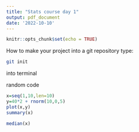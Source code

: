 ```yaml
---
title: "Stats course day 1"
output: pdf_document
date: '2022-10-10'
---
```


```r
knitr::opts_chunk$set(echo = TRUE)
```

How to make your project into a git repository
type:
```bash
git init
```
into terminal

###############
random code
```r
x=seq(1,10,len=10)
y=40*2 + rnorm(10,0,5)
plot(x,y)
summary(x)
```

```r
median(x)
```

